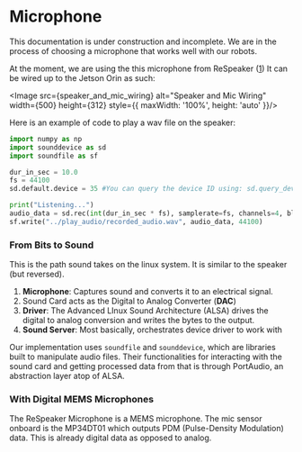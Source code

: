 
# Microphone

<Callout type="warning" emoji="⚠️">
  This documentation is under construction and incomplete. We are in the process
  of choosing a microphone that works well with our robots.
</Callout>


At the moment, we are using the this microphone from ReSpeaker ([1](https://www.seeedstudio.com/ReSpeaker-Mic-Array-v2-0.html))
It can be wired up to the Jetson Orin as such:

<Image src={speaker_and_mic_wiring} alt="Speaker and Mic Wiring" width={500} 
height={312} style={{ maxWidth: '100%', height: 'auto' }}/>

Here is an example of code to play a wav file on the speaker:

```python
import numpy as np
import sounddevice as sd
import soundfile as sf

dur_in_sec = 10.0
fs = 44100
sd.default.device = 35 #You can query the device ID using: sd.query_devices(). It should be selected to ALSA default.

print("Listening...")
audio_data = sd.rec(int(dur_in_sec * fs), samplerate=fs, channels=4, blocking=True)
sf.write("../play_audio/recorded_audio.wav", audio_data, 44100)

```

### From Bits to Sound

This is the path sound takes on the linux system. It is similar to the speaker (but reversed).

1. **Microphone**: Captures sound and converts it to an electrical signal.
2. Sound Card acts as the Digital to Analog Converter (**DAC**)
3. **Driver**: The Advanced LInux Sound Architecture (ALSA) drives the digital 
to analog conversion and writes the bytes to the output.
4. **Sound Server**: Most basically, orchestrates device driver to work with 

Our implementation uses `soundfile` and `sounddevice`, which are libraries built to 
manipulate audio files. Their functionalities for interacting with the sound card and 
getting processed data from that is through PortAudio, an abstraction layer atop of ALSA.

### With Digital MEMS Microphones
The ReSpeaker Microphone is a MEMS microphone. The mic sensor onboard is the MP34DT01 
which outputs PDM (Pulse-Density Modulation) data. This is already digital data as opposed 
to analog.

